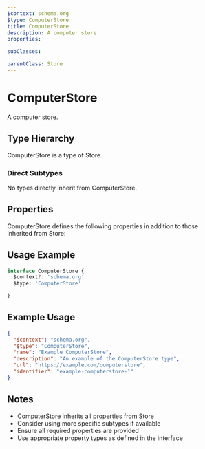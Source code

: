 ```yaml
---
$context: schema.org
$type: ComputerStore
title: ComputerStore
description: A computer store.
properties:

subClasses:

parentClass: Store
---
```


# ComputerStore

A computer store.

## Type Hierarchy

ComputerStore is a type of Store.

### Direct Subtypes

No types directly inherit from ComputerStore.

## Properties

ComputerStore defines the following properties in addition to those inherited from Store:



## Usage Example

```typescript
interface ComputerStore {
  $context?: 'schema.org'
  $type: 'ComputerStore'

}
```

## Example Usage

```json
{
  "$context": "schema.org",
  "$type": "ComputerStore",
  "name": "Example ComputerStore",
  "description": "An example of the ComputerStore type",
  "url": "https://example.com/computerstore",
  "identifier": "example-computerstore-1"
}
```

## Notes

- ComputerStore inherits all properties from Store
- Consider using more specific subtypes if available
- Ensure all required properties are provided
- Use appropriate property types as defined in the interface
